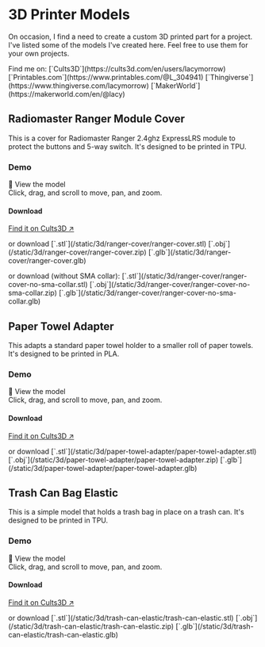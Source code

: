 
# 3D Printer Models

On occasion, I find a need to create a custom 3D printed part for a project. I've listed some of the models I've created here. Feel free to use them for your own projects.

<p className="font-bold my-3">Find me on:  [`Cults3D`](https://cults3d.com/en/users/lacymorrow) [`Printables.com`](https://www.printables.com/@L_304941)
[`Thingiverse`](https://www.thingiverse.com/lacymorrow)
[`MakerWorld`](https://makerworld.com/en/@lacy)</p>


## Radiomaster Ranger Module Cover

This is a cover for Radiomaster Ranger 2.4ghz ExpressLRS module to protect the buttons and 5-way switch. It's designed to be printed in TPU.

### Demo

<Accordion type="single" defaultValue="item-1" collapsible>
  <AccordionItem value="item-1">
    <AccordionTrigger className="nx-text-primary-600 text-xl font-bold">🗿 View the model</AccordionTrigger>
    <AccordionContent>
      <div className="w-xs relative h-60">
				<View3d src="/static/3d/ranger-cover/ranger-cover.glb" pitch={35} />
			</div>
			<Callout type='info' emoji='👆'>
				<span className="text-xs">Click, drag, and scroll to move, pan, and zoom.</span>
			</Callout>
    </AccordionContent>
  </AccordionItem>
</Accordion>

#### Download

<Thick className="my-4">[Find it on Cults3D ↗](https://cults3d.com/en/3d-model/gadget/radiomaster-ranger-module-protective-cover)</Thick>

<p className="text-xs">or download [`.stl`](/static/3d/ranger-cover/ranger-cover.stl) [`.obj`](/static/3d/ranger-cover/ranger-cover.zip) [`.glb`](/static/3d/ranger-cover/ranger-cover.glb)</p>

<p className="text-xs">or download (without SMA collar): [`.stl`](/static/3d/ranger-cover/ranger-cover-no-sma-collar.stl) [`.obj`](/static/3d/ranger-cover/ranger-cover-no-sma-collar.zip) [`.glb`](/static/3d/ranger-cover/ranger-cover-no-sma-collar.glb)</p>


## Paper Towel Adapter

This adapts a standard paper towel holder to a smaller roll of paper towels. It's designed to be printed in PLA.

### Demo

<Accordion type="single" defaultValue="item-1" collapsible>
  <AccordionItem value="item-1">
    <AccordionTrigger className="nx-text-primary-600 text-xl font-bold">🗿 View the model</AccordionTrigger>
    <AccordionContent>
      <div className="w-xs relative h-60">
				<View3d src="/static/3d/paper-towel-adapter/paper-towel-adapter.glb" />
			</div>
			<Callout type='info' emoji='👆'>
				<span className="text-xs">Click, drag, and scroll to move, pan, and zoom.</span>
			</Callout>
    </AccordionContent>
  </AccordionItem>
</Accordion>

#### Download

<Thick className="my-4">[Find it on Cults3D ↗](https://cults3d.com/en/3d-model/home/paper-towel-roll-adapter)</Thick>

<p className="text-xs">or download [`.stl`](/static/3d/paper-towel-adapter/paper-towel-adapter.stl) [`.obj`](/static/3d/paper-towel-adapter/paper-towel-adapter.zip) [`.glb`](/static/3d/paper-towel-adapter/paper-towel-adapter.glb)</p>


## Trash Can Bag Elastic

This is a simple model that holds a trash bag in place on a trash can. It's designed to be printed in TPU.

### Demo

<Accordion type="single" defaultValue="item-1" collapsible>
  <AccordionItem value="item-1">
    <AccordionTrigger className="nx-text-primary-600 text-xl font-bold">🗿 View the model</AccordionTrigger>
    <AccordionContent>
      <div className="w-xs h-60">
				<View3d src="/static/3d/trash-can-elastic/trash-can-elastic.glb" pitch={90} />
			</div>
			<Callout type='info' emoji='👆'>
				<span className="text-xs">Click, drag, and scroll to move, pan, and zoom.</span>
			</Callout>
    </AccordionContent>
  </AccordionItem>
</Accordion>

#### Download

<Thick className="my-4">[Find it on Cults3D ↗](https://cults3d.com/en/3d-model/home/trash-can-bin-elastic-band-bag-holder)</Thick>

<p className="text-xs">or download [`.stl`](/static/3d/trash-can-elastic/trash-can-elastic.stl) [`.obj`](/static/3d/trash-can-elastic/trash-can-elastic.zip) [`.glb`](/static/3d/trash-can-elastic/trash-can-elastic.glb)</p>
